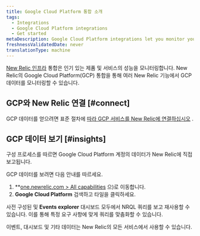 ```yaml
---
title: Google Cloud Platform 통합 소개
tags:
  - Integrations
  - Google Cloud Platform integrations
  - Get started
metaDescription: Google Cloud Platform integrations let you monitor your GCP data in New Relic.
freshnessValidatedDate: never
translationType: machine
---
```


[New Relic 인프라](/docs/infrastructure/new-relic-infrastructure/getting-started/introduction-new-relic-infrastructure) 통합은 인기 있는 제품 및 서비스의 성능을 모니터링합니다. New Relic의 Google Cloud Platform(GCP) 통합을 통해 여러 New Relic 기능에서 GCP 데이터를 모니터링할 수 있습니다.

## GCP와 New Relic 연결 [#connect]

GCP 데이터를 얻으려면 표준 절차에 [따라 GCP 서비스를 New Relic에 연결하십시오](/docs/infrastructure/gcp-integrations) .

## GCP 데이터 보기 [#insights]

구성 프로세스를 따르면 Google Cloud Platform 계정의 데이터가 New Relic에 직접 보고됩니다.

GCP 데이터를 보려면 다음 안내를 따르세요.

1. <DNT>\*\*[one.newrelic.com > All capabilities](https://one.newrelic.com/all-capabilities)</DNT> 으)로 이동합니다.
2. <DNT>**Google Cloud Platform**</DNT> 검색하고 타일을 클릭하세요.

사전 구성된 <InlinePopover type="dashboards"/>및 <DNT>**Events explorer**</DNT> 대시보드 모두에서 NRQL 쿼리를 보고 재사용할 수 있습니다. 이를 통해 특정 요구 사항에 맞게 쿼리를 맞춤화할 수 있습니다.

이벤트, 대시보드 및 기타 데이터는 New Relic의 모든 서비스에서 사용할 수 있습니다.
